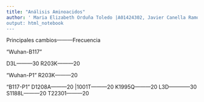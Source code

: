 ```yaml
---
title: "Análisis Aminoacidos"
author: ' Maria Elizabeth Orduña Toledo |A01424302, Javier Canella Ramos |A01424391,
output: html_notebook
---
```

Principales cambios---------Frecuencia 

"Wuhan-B117"

D3L---------30
R203K---------20

"Wuhan-P1"
R203K---------20 

"B117-P1"
D1208A---------20
|1001T---------20
K1995Q---------20
L3D------------30
S1188L---------20
T22301---------20